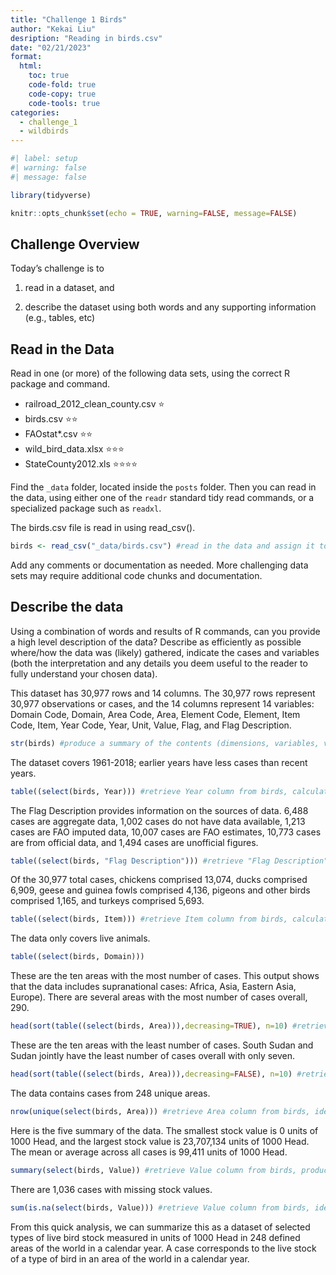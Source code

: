 ```yaml
---
title: "Challenge 1 Birds"
author: "Kekai Liu"
desription: "Reading in birds.csv"
date: "02/21/2023"
format:
  html:
    toc: true
    code-fold: true
    code-copy: true
    code-tools: true
categories:
  - challenge_1
  - wildbirds
---
```


```r
#| label: setup
#| warning: false
#| message: false

library(tidyverse)

knitr::opts_chunk$set(echo = TRUE, warning=FALSE, message=FALSE)
```

## Challenge Overview

Today's challenge is to

1)  read in a dataset, and

2)  describe the dataset using both words and any supporting information (e.g., tables, etc)

## Read in the Data

Read in one (or more) of the following data sets, using the correct R package and command.

-   railroad_2012_clean_county.csv ⭐
-   birds.csv ⭐⭐
-   FAOstat\*.csv ⭐⭐
-   wild_bird_data.xlsx ⭐⭐⭐
-   StateCounty2012.xls ⭐⭐⭐⭐

Find the `_data` folder, located inside the `posts` folder. Then you can read in the data, using either one of the `readr` standard tidy read commands, or a specialized package such as `readxl`.

The birds.csv file is read in using read_csv().

```r
birds <- read_csv("_data/birds.csv") #read in the data and assign it to birds
```

Add any comments or documentation as needed. More challenging data sets may require additional code chunks and documentation.

## Describe the data

Using a combination of words and results of R commands, can you provide a high level description of the data? Describe as efficiently as possible where/how the data was (likely) gathered, indicate the cases and variables (both the interpretation and any details you deem useful to the reader to fully understand your chosen data).

This dataset has 30,977 rows and 14 columns. The 30,977 rows represent 30,977 observations or cases, and the 14 columns represent 14 variables: Domain Code, Domain, Area Code, Area, Element Code, Element, Item Code, Item, Year Code, Year, Unit, Value, Flag, and Flag Description. 

```r
str(birds) #produce a summary of the contents (dimensions, variables, variable types) of the data
```

The dataset covers 1961-2018; earlier years have less cases than recent years. 
```r
table((select(birds, Year))) #retrieve Year column from birds, calculate frequencies
```
The Flag Description provides information on the sources of data. 6,488 cases are aggregate data, 1,002 cases do not have data available, 1,213 cases are FAO imputed data, 10,007 cases are FAO estimates, 10,773 cases are from official data, and 1,494 cases are unofficial figures.
```r
table((select(birds, "Flag Description"))) #retrieve "Flag Description" column from birds, calculate frequencies
```
Of the 30,977 total cases, chickens comprised 13,074, ducks comprised 6,909, geese and guinea fowls comprised 4,136, pigeons and other birds comprised 1,165, and turkeys comprised 5,693.
```r
table((select(birds, Item))) #retrieve Item column from birds, calculate frequencies
```
The data only covers live animals.
```r
table((select(birds, Domain)))
```
These are the ten areas with the most number of cases. This output shows that the data includes supranational cases: Africa, Asia, Eastern Asia, Europe). There are several areas with the most number of cases overall, 290.
```r
head(sort(table((select(birds, Area))),decreasing=TRUE), n=10) #retrieve Area column from birds, calculate frequencies, sort in ascending order, display first ten
```
These are the ten areas with the least number of cases. South Sudan and Sudan jointly have the least number of cases overall with only seven.
```r
head(sort(table((select(birds, Area))),decreasing=FALSE), n=10) #retrieve Area column from birds, calculate frequencies, sort in descending order, display first ten
```
The data contains cases from 248 unique areas.
```r
nrow(unique(select(birds, Area))) #retrieve Area column from birds, identify unique Area values, calculate total number of unique Area values
```
Here is the five summary of the data. The smallest stock value is 0 units of 1000 Head, and the largest stock value is 23,707,134 units of 1000 Head. The mean or average across all cases is 99,411 units of 1000 Head.
```r
summary(select(birds, Value)) #retrieve Value column from birds, produce five number summary of Value
```
There are 1,036 cases with missing stock values.
```r
sum(is.na(select(birds, Value))) #retrieve Value column from birds, identify cases with missing values, total the number of cases with missing values
```
From this quick analysis, we can summarize this as a dataset of selected types of live bird stock measured in units of 1000 Head in 248 defined areas of the world in a calendar year. A case corresponds to the live stock of a type of bird in an area of the world in a calendar year.